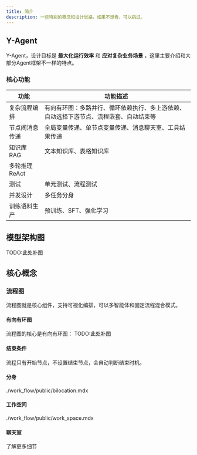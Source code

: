 ```yaml
---
title: 简介
description: 一些特别的概念和设计思路，如果不想看，可以跳过。
---
```


## Y-Agent
Y-Agent，设计目标是 **最大化运行效率** 和 **应对复杂业务场景** ，这里主要介绍和大部分Agent框架不一样的特点。

### 核心功能

| 功能         | 功能描述                                                                 |
|------------------|--------------------------------------------------------------------------|
| 复杂流程编排     | 有向有环图：多路并行、循环依赖执行、多上游依赖、自动选择下游节点、流程嵌套、自动结束等 |
| 节点间消息传递   | 全局变量传递、单节点变量传递、消息聊天室、工具结果传递                             |
| 知识库RAG        | 文本知识库、表格知识库                                                           |
| 多轮推理ReAct    |                                                                          |
| 测试             | 单元测试、流程测试                                                             |
| 并发设计         | 多任务分身                                                                 |
| 训练语料生产     | 预训练、SFT、强化学习                                                          |


## 模型架构图
TODO:此处补图

## 核心概念
### 流程图
流程图就是核心组件，支持可视化编排，可以多智能体和固定流程混合模式。
#### 有向有环图
流程图的核心是有向有环图：
TODO:此处补图


#### 结束条件
流程只有开始节点，不设置结束节点，会自动判断结束时机。
#### 分身

<include>./work_flow/public/bilocation.mdx</include>

#### 工作空间

<include>./work_flow/public/work_space.mdx</include>

#### 聊天室


了解更多细节